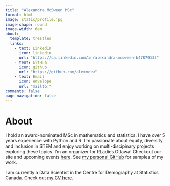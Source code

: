 ```yaml
---
title: "Alexandra McSween MSc"
format: html
image: static/profile.jpg
image-shape: round
image-width: 6em
about:
  template: trestles
  links:
    - text: LinkedIn
      icon: linkedin
      url: "https://ca.linkedin.com/in/alexandra-mcsween-b47879133"
    - text: GitHub
      icon: github
      url: "https://github.com/alexmcsw"
    - text: Email
      icon: envelope
      url: "mailto:"
comments: false
page-navigation: false
---
```


# About
I hold an award-nominated MSc in mathematics and statistics. I have over 5 years experience with Python and R. I'm passionate about equity, diversity and inclusion in STEM and enjoy working on multi-discipinary projects exploring these topics. I'm an organizer for RLadies Ottawa! Checkout our site and upcoming events [here](https://rladies-ottawa.github.io/). See [my personal GitHub](https://github.com/alexmcsw) for samples of my work.

I am currently a Data Scientist in the Centre for Demography at Statistics Canada. Check out [my CV here](./about.qmd).
